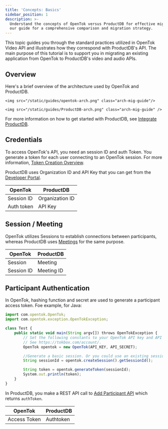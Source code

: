 ```yaml
---
title: 'Concepts: Basics'
sidebar_position: 1
description: >-
  Understand the concepts of OpenTok versus ProductDB for effective migration. Follow
  our guide for a comprehensive comparison and migration strategy.
---
```


This topic guides you through the standard practices utilized in OpenTok Video API and illustrates how they correspond with ProductDB's API. The main purpose of this tutorial is to support you in migrating an existing application from OpenTok to ProductDB's video and audio APIs.

## Overview

Here's a brief overview of the architecture used by OpenTok and ProductDB.

<Tabs>
  <TabItem value="OpenTok" label="OpenTok Basic Flow">
    
    <img src="/static/guides/opentok-arch.png" class="arch-mig-guide"/>
    
  </TabItem>
   <TabItem value="ProductDB" label="ProductDB Basic Flow">
    
    <img src="/static/guides/ProductDB-arch.png" class="arch-mig-guide" />

  </TabItem>
</Tabs>

For more information on how to get started with ProductDB, see [Integrate ProductDB](/getting-started#integrate-ProductDB).

## Credentials

To access OpenTok's API, you need an session ID and auth Token. You generate a token for each user connecting to an OpenTok session. For more information, [Token Creation Overview](https://tokbox.com/developer/guides/create-token/).

ProductDB uses Organization ID and API Key that you can get from the [Developer Portal](https://dev.productdb.io).

| **OpenTok** | **ProductDB**        |
| ----------- | --------------- |
| Session ID  | Organization ID |
| Auth token  | API Key         |

## Session / Meeting

OpenTok utilizes Sessions to establish connections between participants, whereas ProductDB uses [Meetings](/api#/operations/create_meeting) for the same purpose.

| **OpenTok** | **ProductDB**   |
| ----------- | ---------- |
| Session     | Meeting    |
| Session ID  | Meeting ID |

## Participant Authentication

In OpenTok, hashing function and secret are used to generate a participant access token. Foe example, for Java:

```js
import com.opentok.OpenTok;
import com.opentok.exception.OpenTokException;

class Test {
    public static void main(String argv[]) throws OpenTokException {
        // Set the following constants to your OpenTok API key and API secret.
        // See https://tokbox.com/account/.
        OpenTok opentok = new OpenTok(API_KEY, API_SECRET);

        //Generate a basic session. Or you could use an existing session ID.
        String sessionId = opentok.createSession().getSessionId();

        String token = opentok.generateToken(sessionId);
        System.out.println(token);
    }
}
```

In ProductDB, you make a REST API call to [Add Participant API](/api/#/operations/add_participant) which returns `authToken`.

| **OpenTok**  | **ProductDB**  |
| ------------ | --------- |
| Access Token | Authtoken |

<head>
  <title>Concepts: Basics Guide</title>
  <meta
    name="description"
    content="Understand the concepts of OpenTok versus ProductDB for effective migration. Follow our guide for a comprehensive comparison and migration strategy."
  />
</head>
